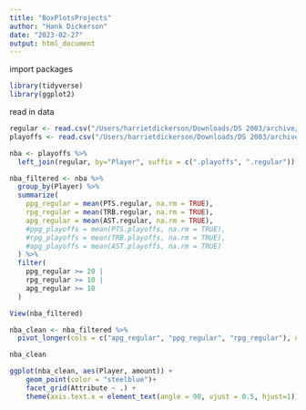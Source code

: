```yaml
---
title: "BoxPlotsProjects"
author: "Hank Dickerson"
date: "2023-02-27"
output: html_document
---
```

import packages
```r
library(tidyverse)
library(ggplot2)
```


read in data
```r
regular <- read.csv("/Users/harrietdickerson/Downloads/DS 2003/archive/2021-2022 NBA Player Stats - Regular.csv")
playoffs <- read.csv("/Users/harrietdickerson/Downloads/DS 2003/archive/2021-2022 NBA Player Stats - Playoffs.csv")

nba <- playoffs %>%
  left_join(regular, by="Player", suffix = c(".playoffs", ".regular"))
```


```r
nba_filtered <- nba %>%
  group_by(Player) %>%
  summarize(
    ppg_regular = mean(PTS.regular, na.rm = TRUE),
    rpg_regular = mean(TRB.regular, na.rm = TRUE),
    apg_regular = mean(AST.regular, na.rm = TRUE),
    #ppg_playoffs = mean(PTS.playoffs, na.rm = TRUE),
    #rpg_playoffs = mean(TRB.playoffs, na.rm = TRUE),
    #apg_playoffs = mean(AST.playoffs, na.rm = TRUE)
  ) %>%
  filter(
    ppg_regular >= 20 | 
    rpg_regular >= 10 | 
    apg_regular >= 10 
  )

View(nba_filtered)
```





```r
nba_clean <- nba_filtered %>%
  pivot_longer(cols = c("apg_regular", "ppg_regular", "rpg_regular"), names_to = "Attribute", values_to = "amount")

nba_clean
```

```r
ggplot(nba_clean, aes(Player, amount)) +
    geom_point(color = "steelblue")+
    facet_grid(Attribute ~ .) +
    theme(axis.text.x = element_text(angle = 90, vjust = 0.5, hjust=1))
```




